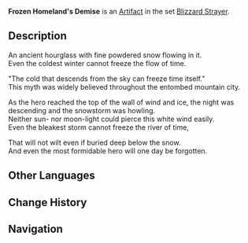 {{Artifact Infobox
|image = Item Frozen Homeland's Demise.png
|set   = Blizzard Strayer
|piece = Sands of Eon
}}
{{Description|A timepiece from a nation of old that waited for their warriors' return. What flows inside is not sand, but bits of ice that never melt.}}
'''Frozen Homeland's Demise''' is an [[Artifact]] in the set [[Blizzard Strayer]].

==Description==
An ancient hourglass with fine powdered snow flowing in it.<br />Even the coldest winter cannot freeze the flow of time.

"The cold that descends from the sky can freeze time itself."<br />This myth was widely believed throughout the entombed mountain city.

As the hero reached the top of the wall of wind and ice, the night was descending and the snowstorm was howling.<br />Neither sun- nor moon-light could pierce this white wind easily.<br />Even the bleakest storm cannot freeze the river of time,

That will not wilt even if buried deep below the snow.<br />And even the most formidable hero will one day be forgotten.

==Other Languages==
{{Other Languages
|en      = Frozen Homeland's Demise
|zhs     = 冰雪故园的终期
|zhs_rm  = Bīngxuě Gùyuán de Zhōngqī
|zht     = 冰雪故國的終期
|zht_rm  = Bīngxuě Gùyuán de Zhōngqí
|zh_tl   = The Final Period of the Homeland of Ice and Snow
|ja      = 雪覆う故郷の最後
|ja_rm   = Yuki Oou Furusato no Saigo
|ja_tl   = Snow-Covered Hometown's End
|ko      = 눈 덮인 고향의 최후
|ko_rm   = 
|ko_tl   = 
|es      = Retorno a las Tierras del Hielo
|es_tl   = Return to the Lands of Ice
|fr      = Fin du pays des glaces
|fr_tl   = End of the Ice Land
|ru      = Гибель замёрзшей родины
|ru_tl   = 
|th      = Frozen Homeland's Demise
|vi      = Hồi Kết Của Miền Quê Băng Giá
|vi_tl   = 
|de      = Niedergang der eisigen Heimat
|de_tl   = Demise of the Icy Homeland
|id      = Frozen Homeland's Demise
|pt      = Fim da Terra Natal Gelada
|pt_tl   = 
}}

==Change History==
{{Change History|1.2}}

==Navigation==
{{Artifact Set Navbox|Blizzard Strayer}}